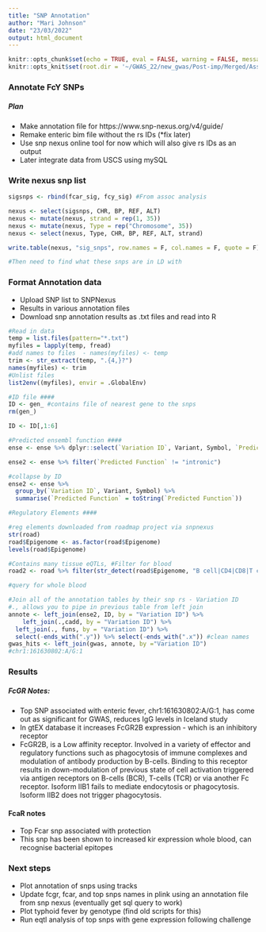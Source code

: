 ```yaml
---
title: "SNP Annotation"
author: "Mari Johnson"
date: "23/03/2022"
output: html_document
---
```


```r
knitr::opts_chunk$set(echo = TRUE, eval = FALSE, warning = FALSE, message = FALSE)
knitr::opts_knit$set(root.dir = '~/GWAS_22/new_gwas/Post-imp/Merged/Assoc/')
```


### Annotate FcY SNPs

##### **Plan**
- Make annotation file for https://www.snp-nexus.org/v4/guide/
- Remake enteric bim file without the rs IDs (*fix later)
- Use snp nexus online tool for now which will also give rs IDs as an output 
- Later integrate data from USCS using mySQL
 
### Write nexus snp list
```r

sigsnps <- rbind(fcar_sig, fcy_sig) #From assoc analysis

nexus <- select(sigsnps, CHR, BP, REF, ALT)
nexus <- mutate(nexus, strand = rep(1, 35))
nexus <- mutate(nexus, Type = rep("Chromosome", 35))
nexus <- select(nexus, Type, CHR, BP, REF, ALT, strand)

write.table(nexus, "sig_snps", row.names = F, col.names = F, quote = F)

#Then need to find what these snps are in LD with 

```
### Format Annotation data

- Upload SNP list to SNPNexus
- Results in various annotation files
- Download snp annotation results as .txt files and read into R 

```r

#Read in data
temp = list.files(pattern="*.txt")
myfiles = lapply(temp, fread)
#add names to files  - names(myfiles) <- temp
trim <- str_extract(temp, ".{4,}?")
names(myfiles) <- trim
#Unlist files
list2env((myfiles), envir = .GlobalEnv)

#ID file ####
ID <- gen_ #contains file of nearest gene to the snps
rm(gen_)

ID <- ID[,1:6]

#Predicted ensembl function ####
ense <- ense %>% dplyr::select(`Variation ID`, Variant, Symbol, `Predicted Function`) %>% distinct()

ense2 <- ense %>% filter(`Predicted Function` != "intronic")

#collapse by ID
ense2 <- ense %>%
  group_by(`Variation ID`, Variant, Symbol) %>%
  summarise(`Predicted Function` = toString(`Predicted Function`))

#Regulatory Elements ####

#reg elements downloaded from roadmap project via snpnexus 
str(road)
road$Epigenome <- as.factor(road$Epigenome)
levels(road$Epigenome)

#Contains many tissue eQTLs, #Filter for blood 
road2 <- road %>% filter(str_detect(road$Epigenome, "B cell|CD4|CD8|T cell|Monocyte|Neutrophil|myeloid|Natural Killer|Spleen"))

```

```r
#query for whole blood

```

```r
#Join all of the annotation tables by their snp rs - Variation ID
#., allows you to pipe in previous table from left join
annote <- left_join(ense2, ID, by = "Variation ID") %>%
    left_join(.,cadd, by = "Variation ID") %>%
  left_join(., funs, by = "Variation ID") %>%
  select(-ends_with(".y")) %>% select(-ends_with(".x")) #clean names
gwas_hits <- left_join(gwas, annote, by ="Variation ID")
#chr1:161630802:A/G:1
```
### Results

##### FcGR Notes:
- Top SNP associated with enteric fever, chr1:161630802:A/G:1, has come out as significant for GWAS, reduces IgG levels in Iceland study
- In gtEX database it increases FcGR2B expression - which is an inhibitory receptor
- FcGR2B, is a Low affinity receptor. Involved in a variety of effector and regulatory functions such as phagocytosis of immune complexes and modulation of antibody production by B-cells. Binding to this receptor results in down-modulation of previous state of cell activation triggered via antigen receptors on B-cells (BCR), T-cells (TCR) or via another Fc receptor. Isoform IIB1 fails to mediate endocytosis or phagocytosis. Isoform IIB2 does not trigger phagocytosis.

#### FcaR notes

- Top Fcar snp associated with protection
- This snp  has been shown to increased kir expression whole blood, can recognise bacterial epitopes

### Next steps

- Plot annotation of snps using tracks
- Update fcgr, fcar, and top snps names in plink using an annotation file from snp nexus (eventually get sql query to work)
- Plot typhoid fever by genotype (find old scripts for this)
- Run eqtl analysis of top snps with gene expression following challenge